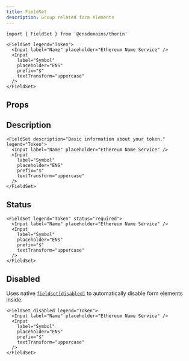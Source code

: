 ```yaml
---
title: FieldSet
description: Group related form elements
---
```


```tsx
import { FieldSet } from '@ensdomains/thorin'
```

```tsx live=true expand=true
<FieldSet legend="Token">
  <Input label="Name" placeholder="Ethereum Name Service" />
  <Input
    label="Symbol"
    placeholder="ENS"
    prefix="$"
    textTransform="uppercase"
  />
</FieldSet>
```

## Props

<PropsTable sourceLink={sourceLink} types={types} />

## Description

```tsx live=true
<FieldSet description="Basic information about your token." legend="Token">
  <Input label="Name" placeholder="Ethereum Name Service" />
  <Input
    label="Symbol"
    placeholder="ENS"
    prefix="$"
    textTransform="uppercase"
  />
</FieldSet>
```

## Status

```tsx live=true
<FieldSet legend="Token" status="required">
  <Input label="Name" placeholder="Ethereum Name Service" />
  <Input
    label="Symbol"
    placeholder="ENS"
    prefix="$"
    textTransform="uppercase"
  />
</FieldSet>
```

## Disabled

Uses native [`fieldset[disabled]`](https://developer.mozilla.org/en-US/docs/Web/HTML/Element/fieldset#attr-disabled) to automatically disable form elements inside.

```tsx live=true
<FieldSet disabled legend="Token">
  <Input label="Name" placeholder="Ethereum Name Service" />
  <Input
    label="Symbol"
    placeholder="ENS"
    prefix="$"
    textTransform="uppercase"
  />
</FieldSet>
```
